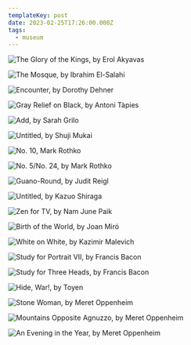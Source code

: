 ```yaml
---
templateKey: post
date: 2023-02-25T17:26:00.000Z
tags:
  - museum
---
```

![](../../assets/art/20230225-the-glory-of-the-kings.jpg "The Glory of the Kings, by Erol Akyavas")

![](../../assets/art/20230225-the-mosque.jpg "The Mosque, by Ibrahim El-Salahi")

![](../../assets/art/20230225-encounter.jpg "Encounter, by Dorothy Dehner")

![](../../assets/art/20230225-gray-relief-on-black.jpg "Gray Relief on Black, by Antoni Tàpies")

![](../../assets/art/20230225-add.jpg "Add, by Sarah Grilo")

![](../../assets/art/20230225-untitled-shuji-mukai.jpg "Untitled, by Shuji Mukai")

![](../../assets/art/20230225-no-10.jpg "No. 10, Mark Rothko")

![](../../assets/art/20230225-no-5-no-24.jpg "No. 5/No. 24, by Mark Rothko")

![](../../assets/art/20230225-guano-round.jpg "Guano-Round, by Judit Reigl")

![](../../assets/art/20230225-untitled-kazuo-shiraga.jpg "Untitled, by Kazuo Shiraga")

![](../../assets/art/20230225-IMG_5080.jpg "Zen for TV, by Nam June Paik")

![](../../assets/art/20230225-birth-of-the-world.jpg "Birth of the World, by Joan Miró")

![](../../assets/art/20230225-white-on-white.jpg "White on White, by Kazimir Malevich")

![](../../assets/art/20230225-study-for-portrait-vii.jpg "Study for Portrait VII, by Francis Bacon")

![](../../assets/art/20230225-study-for-three-heads.jpg "Study for Three Heads, by Francis Bacon")

![](../../assets/art/20230225-hide-war.jpg "Hide, War!, by Toyen")

![](../../assets/art/20230225-stone-woman.jpg "Stone Woman, by Meret Oppenheim")

![](../../assets/art/20230225-mountains-opposite-agnuzzo.jpg "Mountains Opposite Agnuzzo, by Meret Oppenheim")

![](../../assets/art/20230225-an-evening-in-the-year.jpg "An Evening in the Year, by Meret Oppenheim")
